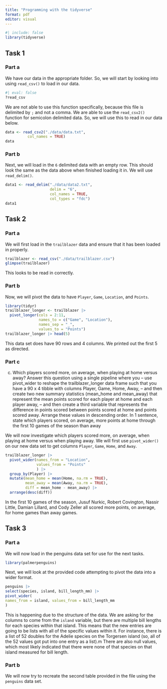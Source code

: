 ```yaml
---
title: "Programming with the tidyverse"
format: pdf
editor: visual
---
```


```r
#| include: false
library(tidyverse)
```

## Task 1

### Part a

We have our data in the appropriate folder. So, we will start by looking into using `read_csv()` to load in our data.

```r
#| eval: false
?read_csv
```

We are not able to use this function specifically, because this file is delimited by `;` and not a comma. We are able to use the `read_csv2()` function for semicolon delimited data. So, we will use this to read in our data below.

```r
data <- read_csv2("./data/data.txt",
          col_names = TRUE)
data
```

### Part b

Next, we will load in the `6` delimited data with an empty row. This should look the same as the data above when finished loading it in. We will use `read_delim()`.

```r
data1 <- read_delim("./data/data2.txt",
                    delim = "6",
                    col_names = TRUE,
                    col_types = "fdc")
data1
```

## Task 2

### Part a

We will first load in the `trailblazer` data and ensure that it has been loaded in properly.

```r
trailblazer <- read_csv("./data/trailblazer.csv")
glimpse(trailblazer)
```

This looks to be read in correctly.

### Part b

Now, we will pivot the data to have `Player`, `Game`, `Location`, and `Points`.

```r
library(tidyr)
trailblazer_longer <- trailblazer |> 
  pivot_longer(cols = 2:11,
               names_to = c("Game", "Location"),
               names_sep = "_",
               values_to = "Points")
trailblazer_longer |> head(5)
```

This data set does have 90 rows and 4 columns. We printed out the first 5 as directed.

### Part c

c. Which players scored more, on average, when playing at home versus away? Answer this
question using a single pipeline where you
– use pivot_wider to reshape the trailblazer_longer data frame such that you have a 90 x 4
tibble with columns Player, Game, Home, Away,
– and then create two new summary statistics (mean_home and mean_away) that represent
the mean points scored for each player at home and each player away,
– and then create a third variable that represents the difference in points scored between points
scored at home and points scored away. Arrange these values in descending order.
In 1 sentence, state which players scored, on average, more points at home through the first
10 games of the season than away

We will now investigate which players scored more, on average, when playing at home versus when playing away. We will first use `pivot_wider()` on our new data set to get columns `Player`, `Game`, `Home`, and `Away`.

```r
trailblazer_longer |> 
  pivot_wider(names_from = "Location",
              values_from = "Points"
              ) |>
  group_by(Player) |>
  mutate(mean_home = mean(Home, na.rm = TRUE),
         mean_away = mean(Away, na.rm = TRUE),
         diff = mean_home - mean_away) |>
  arrange(desc(diff))
```


In the first 10 games of the season, Jusuf Nurkic, Robert Covington, Nassir Little, Damian Lillard, and Cody Zeller all scored more points, on average, for home games than away games.

## Task 3

### Part a

We will now load in the penguins data set for use for the next tasks.

```r
library(palmerpenguins)
```

Next, we will look at the provided code attempting to pivot the data into a wider format.

```r
penguins |>
select(species, island, bill_length_mm) |>
pivot_wider(
names_from = island, values_from = bill_length_mm
)
```

This is happening due to the structure of the data. We are asking for the columns to come from the `island` variable, but there are multiple bill lengths for each species within that island. This means that the new entries are going to be lists with all of the specific values within it. For instance, there is a list of 52 doubles for the Adelie species on the Torgersen island (so, all of the 52 values got put into one entry as a list).m There are also null values, which most likely indicated that there were none of that species on that island measured for bill length.

### Part b

We will now try to recreate the second table provided in the file using the `penguins` data set.


```r

```

